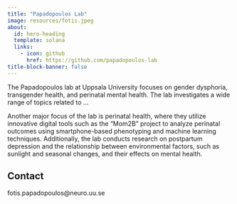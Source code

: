```yaml
---
title: "Papadopoulos Lab"
image: resources/fotis.jpeg
about:
  id: hero-heading
  template: solana
  links:
    - icon: github
      href: https://github.com/papadopoulos-lab
title-block-banner: false
---
```


:::{#hero-heading}

The Papadopoulos lab at Uppsala University focuses on gender dysphoria, transgender health, and perinatal mental health. The lab investigates a wide range of topics related to ...

Another major focus of the lab is perinatal health, where they utilize innovative digital tools such as the "Mom2B" project to analyze perinatal outcomes using smartphone-based phenotyping and machine learning techniques. Additionally, the lab conducts research on postpartum depression and the relationship between environmental factors, such as sunlight and seasonal changes, and their effects on mental health.

:::

## Contact

fotis.papadopoulos@neuro.uu.se
